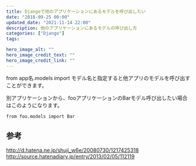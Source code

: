 ```yaml
---
title: Djangoで他のアプリケーションにあるモデルを呼び出したい
date: "2018-09-25 00:00"
updated_date: "2021-11-14 22:00"
description: 他のアプリケーションにあるモデルの呼び出し方
categories: ["Django"]
tags:

hero_image_alt: ""
hero_image_credit_text: ""
hero_image_credit_link: ""
---
```

from app名.models import モデル名と指定すると他アプリのモデルを呼び出すことができます。

別アプリケーションから、fooアプリケーションのBarモデル呼び出したい場合はこのようになります。

```
from foo.models import Bar
```

## 参考
http://d.hatena.ne.jp/shuji_w6e/20080730/1217425318
http://source.hatenadiary.jp/entry/2013/02/05/112119